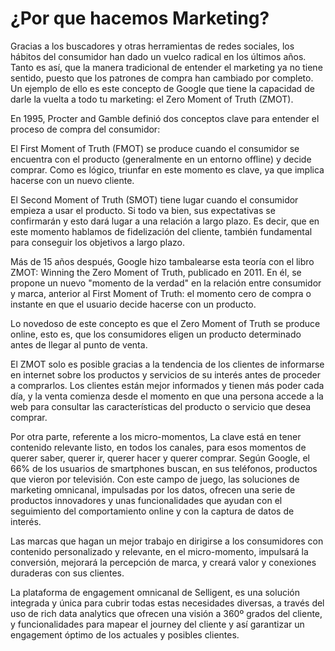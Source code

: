 # ¿Por que hacemos Marketing?

Gracias a los buscadores y otras herramientas de redes sociales, los hábitos del consumidor han dado un vuelco radical en los últimos años. Tanto es así, que la manera tradicional de entender el marketing ya no tiene sentido, puesto que los patrones de compra han cambiado por completo. Un ejemplo de ello es este concepto de Google que tiene la capacidad de darle la vuelta a todo tu marketing: el Zero Moment of Truth (ZMOT).

En 1995, Procter and Gamble definió dos conceptos clave para entender el proceso de compra del consumidor:

El First Moment of Truth (FMOT) se produce cuando el consumidor se encuentra con el producto (generalmente en un entorno offline) y decide comprar. Como es lógico, triunfar en este momento es clave, ya que implica hacerse con un nuevo cliente.

El Second Moment of Truth (SMOT) tiene lugar cuando el consumidor empieza a usar el producto. Si todo va bien, sus expectativas se confirmarán y esto dará lugar a una relación a largo plazo. Es decir, que en este momento hablamos de fidelización del cliente, también fundamental para conseguir los objetivos a largo plazo.

Más de 15 años después, Google hizo tambalearse esta teoría con el libro ZMOT: Winning the Zero Moment of Truth, publicado en 2011. En él, se propone un nuevo "momento de la verdad" en la relación entre consumidor y marca, anterior al First Moment of Truth: el momento cero de compra o instante en que el usuario decide hacerse con un producto.

Lo novedoso de este concepto es que el Zero Moment of Truth se produce online, esto es, que los consumidores eligen un producto determinado antes de llegar al punto de venta.

El ZMOT solo es posible gracias a la tendencia de los clientes de informarse en internet sobre los productos y servicios de su interés antes de proceder a comprarlos. Los clientes están mejor informados y tienen más poder cada día, y la venta comienza desde el momento en que una persona accede a la web para consultar las características del producto o servicio que desea comprar.

Por otra parte, referente a los micro-momentos, La clave está en tener contenido relevante listo, en todos los canales, para esos momentos de querer saber, querer ir, querer hacer y querer comprar. Según Google, el 66% de los usuarios de smartphones buscan, en sus teléfonos, productos que vieron por televisión. Con este campo de juego, las soluciones de marketing omnicanal, impulsadas por los datos, ofrecen una serie de productos innovadores y unas funcionalidades que ayudan con el seguimiento del comportamiento online y con la captura de datos de interés.

Las marcas que hagan un mejor trabajo en dirigirse a los consumidores con contenido personalizado y relevante, en el micro-momento, impulsará la conversión, mejorará la percepción de marca, y creará valor y conexiones duraderas con sus clientes.

La plataforma de engagement omnicanal de Selligent, es una solución integrada y única para cubrir todas estas necesidades diversas, a través del uso de rich data analytics que ofrecen una visión a 360º grados del cliente, y funcionalidades para mapear el journey del cliente y así garantizar un engagement óptimo de los actuales y posibles clientes.